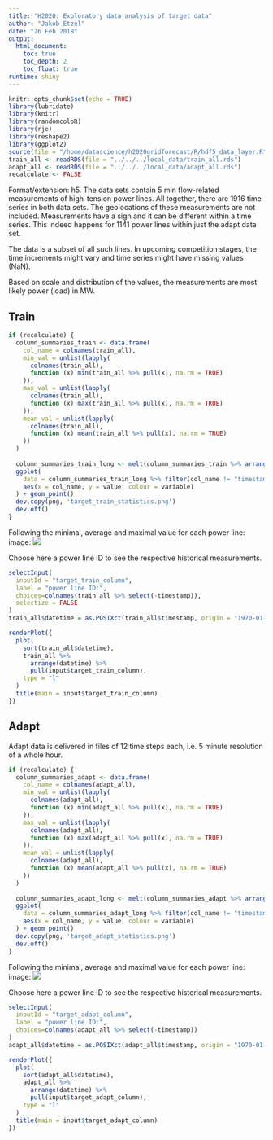 ```yaml
---
title: "H2020: Exploratory data analysis of target data"
author: "Jakob Etzel"
date: "26 Feb 2018"
output: 
  html_document:
    toc: true
    toc_depth: 2
    toc_float: true
runtime: shiny
---
```


```r
knitr::opts_chunk$set(echo = TRUE)
library(lubridate)
library(knitr)
library(randomcoloR)
library(rje)
library(reshape2)
library(ggplot2)
source(file = "/home/datascience/h2020gridforecast/R/hdf5_data_layer.R")
train_all <- readRDS(file = "../../../local_data/train_all.rds")
adapt_all <- readRDS(file = "../../../local_data/adapt_all.rds")
recalculate <- FALSE
```

Format/extension: h5.
The data sets contain 5 min flow-related measurements of high-tension power lines. All together, there are 1916 time series in both data sets. The geolocations of these measurements are not included. Measurements have a sign and it can be different within a time series. This indeed happens for 1141 power lines within just the adapt data set.

The data is a subset of all such lines. In upcoming competition stages, the time increments might vary and time series might have missing values (NaN).

Based on scale and distribution of the values, the measurements are most likely power (load) in MW.

## Train

```r
if (recalculate) {
  column_summaries_train <- data.frame(
    col_name = colnames(train_all), 
    min_val = unlist(lapply(
      colnames(train_all), 
      function (x) min(train_all %>% pull(x), na.rm = TRUE)
    )), 
    max_val = unlist(lapply(
      colnames(train_all), 
      function (x) max(train_all %>% pull(x), na.rm = TRUE)
    )), 
    mean_val = unlist(lapply(
      colnames(train_all), 
      function (x) mean(train_all %>% pull(x), na.rm = TRUE)
    ))
  )
  
  column_summaries_train_long <- melt(column_summaries_train %>% arrange(mean_val), id = "col_name")
  ggplot(
    data = column_summaries_train_long %>% filter(col_name != "timestamp"), 
    aes(x = col_name, y = value, colour = variable)
  ) + geom_point()
  dev.copy(png, 'target_train_statistics.png')
  dev.off()
}
```
Following the minimal, average and maximal value for each power line:
image: ![](target_train_statistics.png)

Choose here a power line ID to see the respective historical measurements.

```r
selectInput(
  inputId = "target_train_column", 
  label = "power line ID:", 
  choices=colnames(train_all %>% select(-timestamp)), 
  selectize = FALSE
)
train_all$datetime = as.POSIXct(train_all$timestamp, origin = "1970-01-01")
```

```r
renderPlot({
  plot(
    sort(train_all$datetime), 
    train_all %>% 
      arrange(datetime) %>% 
      pull(input$target_train_column), 
    type = "l"
  )
  title(main = input$target_train_column)
})
```

## Adapt
Adapt data is delivered in files of 12 time steps each, i.e. 5 minute resolution of a whole hour.

```r
if (recalculate) {
  column_summaries_adapt <- data.frame(
    col_name = colnames(adapt_all), 
    min_val = unlist(lapply(
      colnames(adapt_all), 
      function (x) min(adapt_all %>% pull(x), na.rm = TRUE)
    )), 
    max_val = unlist(lapply(
      colnames(adapt_all), 
      function (x) max(adapt_all %>% pull(x), na.rm = TRUE)
    )), 
    mean_val = unlist(lapply(
      colnames(adapt_all), 
      function (x) mean(adapt_all %>% pull(x), na.rm = TRUE)
    ))
  )
  
  column_summaries_adapt_long <- melt(column_summaries_adapt %>% arrange(mean_val), id = "col_name")
  ggplot(
    data = column_summaries_adapt_long %>% filter(col_name != "timestamp"), 
    aes(x = col_name, y = value, colour = variable)
  ) + geom_point()
  dev.copy(png, 'target_adapt_statistics.png')
  dev.off()
}
```
Following the minimal, average and maximal value for each power line:
image: ![](target_adapt_statistics.png)

Choose here a power line ID to see the respective historical measurements.

```r
selectInput(
  inputId = "target_adapt_column", 
  label = "power line ID:", 
  choices=colnames(adapt_all %>% select(-timestamp))
)
adapt_all$datetime = as.POSIXct(adapt_all$timestamp, origin = "1970-01-01")
```

```r
renderPlot({
  plot(
    sort(adapt_all$datetime), 
    adapt_all %>% 
      arrange(datetime) %>% 
      pull(input$target_adapt_column), 
    type = "l"
  )
  title(main = input$target_adapt_column)
})
```
